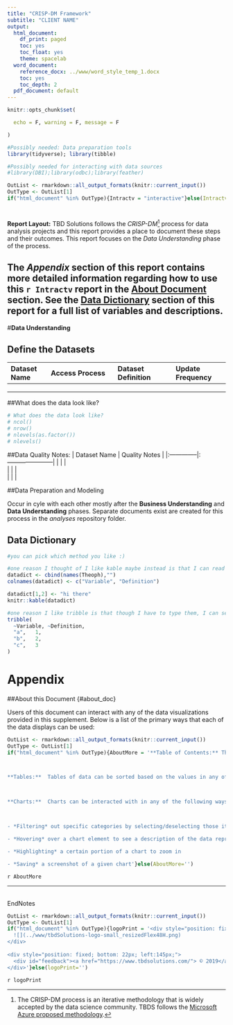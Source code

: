 ```yaml
---
title: "CRISP-DM Framework"
subtitle: "CLIENT NAME"
output:
  html_document:
    df_print: paged
    toc: yes
    toc_float: yes
    theme: spacelab
  word_document:
    reference_docx: ../www/word_style_temp_1.docx
    toc: yes
    toc_depth: 2
  pdf_document: default
---
```

```r

knitr::opts_chunk$set(

  echo = F, warning = F, message = F

)
```
[comment]:#knit package and data file loading
```r
#Possibly needed: Data preparation tools
library(tidyverse); library(tibble)

#Possibly needed for interacting with data sources
#library(DBI);library(odbc);library(feather)

```
[comment]: # formatting keeps html and word happy in same template
```r
OutList <- rmarkdown::all_output_formats(knitr::current_input())
OutType <- OutList[1]
if("html_document" %in% OutType){Intractv = "interactive"}else(Intractv='')

```


#
**Report Layout:**<n/>
TBD Solutions follows the *CRISP-DM*^[The CRISP-DM process is an iterative methodology that is widely accepted by the data science community.  TBDS follows the [Microsoft Azure proposed methodology](https://docs.microsoft.com/en-us/azure/machine-learning/team-data-science-process/overview).] process for data analysis projects and this report provides a place to document these steps and their outcomes.  This report focuses on the *Data Understanding* phase of the process.


The *Appendix* section of this report contains more detailed information regarding how to use this `r Intractv` report in the [About Document](#about_doc) section. See the [Data Dictionary](#data_dict) section of this report for a full list of variables and descriptions.
---



#**Data Understanding**

## Define the Datasets
| Dataset Name  | Access Process         | Dataset Definition  |  Update Frequency |
|:--------------|:-----------------------|:--------------------|:------------------| 
|               |                        |                     |                   |
|               |                        |                     |                   |
|               |                        |                     |                   |


##What does the data look like?
```r
# What does the data look like?
# ncol()
# nrow()
# nlevels(as.factor())
# nlevels()
```



##Data Quality Notes: 
| Dataset Name  | Quality Notes          | 
|:--------------|:-----------------------| 
|               |                        |                     
|               |                        |                     
|               |                        |


##Data Preparation and Modeling  

Occur in cyle with each other mostly after the **Business Understanding** and **Data Understanding** phases.  Separate documents exist are created for this process in the *analyses* repository folder.


## Data Dictionary {#data_dict}

```r

#you can pick which method you like :)

#one reason I thought of I like kable maybe instead is that I can read in your dataset and not have to type var names?
datadict <- cbind(names(Theoph),"")
colnames(datadict) <- c("Variable", "Definition")

datadict[1,2] <- "hi there"
knitr::kable(datadict)

#one reason I like tribble is that though I have to type them, I can see them
tribble(
  ~Variable, ~Definition,
  "a",   1,
  "b",   2,
  "c",   3
)


```



# Appendix {#app .tabset .tabset-fade}

##About this Document {#about_doc}

Users of this document can interact with any of the data visualizations provided in this supplement.  Below is a list of the primary ways that each of the data displays can be used:


[comment]: # formatting keeps html andword happy in same template
```r
OutList <- rmarkdown::all_output_formats(knitr::current_input())
OutType <- OutList[1]
if("html_document" %in% OutType){AboutMore = '**Table of Contents:** The table of contents at the left side of the document can be used to navigate throughout the document.  When the user selects a section of the table of contents, the subsections will expand to allow for detailed selection of the portion of document that a user wishes to investigate.



**Tables:**  Tables of data can be sorted based on the values in any of their columns.  When a table contains many values, it can be expanded or truncated to show a certain number of rows at a time.  In some cases, tables can be filtered based on the values in their columns.



**Charts:**  Charts can be interacted with in any of the following ways:



- *Filtering* out specific categories by selecting/deselecting those items in the chart legend

- *Hovering* over a chart element to see a description of the data represented

- *Highlighting* a certain portion of a chart to zoom in

- *Saving* a screenshot of a given chart'}else(AboutMore='')

```
`r AboutMore`




---
<br>
EndNotes
<br>



[comment]: # formatting keeps html and word happy in same template
```r
OutList <- rmarkdown::all_output_formats(knitr::current_input())
OutType <- OutList[1]
if("html_document" %in% OutType){logoPrint = '<div style="position: fixed; bottom: 10px; left: 2px;">
  ![](../www/tbdSolutions-logo-small_resizedFlex48H.png)
</div>
   
<div style="position: fixed; bottom: 22px; left:145px;">
  <div id="feedback"><a href="https://www.tbdsolutions.com/"> © 2019</a></div>
</div>'}else(logoPrint='')

```
`r logoPrint`

